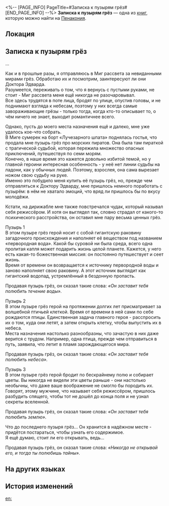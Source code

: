 <%-- [PAGE_INFO]
PageTitle=#Записка к пузырям грёз#
[END_PAGE_INFO] --%>
{{Дополнить}}
{{Книга Инфобокс
|id           = 372
|Название     = 
|Изображение  = Предмет Книга Пенакония.png
|Мир          = Пенакония
|Томов        = 1
|Автор        = <!--нужно добавить-->
|Описание     = Записи о содержимом пузырей грёз. Пузыри собрал и продал Доктору Эдварду один брокер.
|Том1         = {{tx}}
|Источник1    = {{tx|Отсутствует источник}}
|Персонажи    = 
|Фракции      = 
}}
'''Записка к пузырям грёз''' — одна из [[Книги|книг]], которую можно найти на [[Пенакония]].

==Локация==
{{Отметка карты|<!--название карты-->|<!--id отметки-->}}

==Записка к пузырям грёз==
...

Как и в прошлые разы, я отправляюсь в Миг рассвета за невиданными мирами грёз. Обработаю их и посмотрим, заинтересуют ли они Доктора Эдварда.<br />
Разумеется, переживать о том, что я вернусь с пустыми руками, не стоит - Миг рассвета меня ещё никогда не разочаровывал.<br />
Все здесь трудятся в поте лица, бродят по улице, опустив головы, и не поднимают взгляда к небесам, поэтому у них всегда самые завораживающие грёзы - только тогда, когда кто-то описывает то, о чём ничего не знает, выходит романтичнее всего.

Однако, пусть до моего места назначения ещё и далеко, мне уже удалось кое-что собрать.<br />
В Миге сумерек на борт «Лучезарного шпата» поднялась гостья, что продала мне пузырь грёз про морских пиратов. Она была там пираткой с трагической судьбой, которая пережила множество опасных приключений, путешествуя по семи морям.<br />
Конечно, в наше время это кажется довольно избитой темой, но у главной героини интересная особенность - у неё нет линии судьбы на ладони, как у обычных людей. Поэтому, взрослея, она сама вырезает ножом свою судьбу на руке.<br />
Именно это побудило меня купить её пузырь грёз, но, прежде чем отправляться к Доктору Эдварду, мне пришлось немного поработать с пузырём: в нём не хватало эмоций, что вряд ли пришлось бы по вкусу молодёжи.

Кстати, на дирижабле мне также повстречался чудак, который называл себя режиссёром. И хотя он выглядел так, словно страдал от какого-то психического расстройства, он оставил мне пару весьма ценных грёз.

Пузырь 1<br />
В этом пузыре грёз герой носит с собой гигантскую раковину загадочного происхождения и наполняет её веществом под названием «первородная вода». Какой бы суровой ни была среда, всего одна пролитая капля может подарить жизнь целой планете. Кажется, у него есть какая-то божественная миссия: он постоянно путешествует и сеет жизнь.<br />
Время от времени он возвращается к источнику первородной воды и заново наполняет свою раковину. А этот источник выглядит как гигантский водопад, устремлённый в бездонную пропасть.

Продавая пузырь грёз, он сказал такие слова: ''«Он заставит тебя полюбить течение воды».''

Пузырь 2<br />
В этом пузыре грёз герой на протяжении долгих лет присматривает за волшебной птичьей клеткой. Время от времени в ней сами по себе рождаются птицы. Единственная задача главного героя - расспросить их о том, куда они летят, а затем открыть клетку, чтобы выпустить их в небеса.<br />
Места назначения настолько разнообразны, что зачастую в них даже верится с трудом. Например, одна птица, прежде чем отправиться в путь, заявила, что летит в пламя зарождающегося мира.

Продавая пузырь грёз, он сказал такие слова: ''«Он заставит тебя полюбить небеса».''

Пузырь 3<br />
В этом пузыре грёз герой бродит по бескрайнему полю и собирает цветы. Вы никогда не видели эти цветы раньше - они настолько необычны, что даже ваше воображение не смогло бы породить их.<br />
Говорят, этому мужчине, что называет себя режиссёром, пришлось разбудить спящего, чтобы тот не дошёл до конца поля и не узнал секреты вселенной.

Продавая пузырь грёз, он сказал такие слова: ''«Он заставит тебя полюбить землю».''

Что до последнего пузыря грёз... Он хранится в надёжном месте - придётся постараться, чтобы узнать его содержимое.<br />
Я ещё думаю, стоит ли его открывать, ведь...

Продавая пузырь грёз, он сказал такие слова: ''«Никогда не открывай его, и тогда ты полюбишь тайны».''

==На других языках==
{{На других языках
|en   = Dream Bubble Notes
|zhs  = 梦泡手记
|zht  = 夢泡手記
|ja   = 夢の泡の手記
|ko   = 꿈방울 수기
|es   = Notas de burbuja de ensueño
|fr   = Notes sur les bulles oniriques
|ru   = Записка к пузырям грёз
|th   = บันทึกฟองแห่งความฝัน
|vi   = Sổ Tay Bong Bóng Giấc Mơ
|de   = Traumblasennotizen
|id   = Catatan Gelembung Mimpi
|pt   = Anotações Sobre Bolha de Sonhos
}}

==История изменений==
{{История изменений|3.5}}

[[en:]]